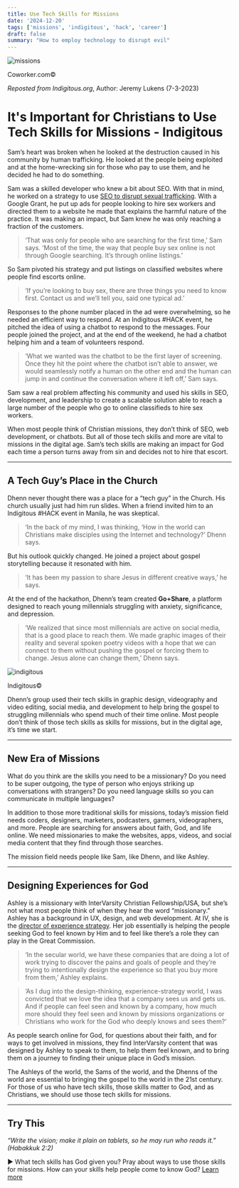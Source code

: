 ```yaml
---
title: Use Tech Skills for Missions
date: '2024-12-20'
tags: ['missions', 'indigitous', 'hack', 'career']
draft: false
summary: "How to employ technology to disrupt evil"
---
```


<div style={{ textAlign: "center" }}>
  <img src="/static/images/travel.png" alt="missions" />
  <p>Coworker.com©</p>
</div>

<em>Reposted from Indigitous.org</em>, Author: Jeremy Lukens (7-3-2023)<br />

# It's Important for Christians to Use Tech Skills for Missions - Indigitous

Sam’s heart was broken when he looked at the destruction caused in his community by human trafficking. He looked at the people being exploited and at the home-wrecking sin for those who pay to use them, and he decided he had to do something.

Sam was a skilled developer who knew a bit about SEO. With that in mind, he worked on a strategy to use [SEO to disrupt sexual trafficking](https://indigitous.org/article/hackathon-creates-chatbot-to-disrupt-human-trafficking/). With a Google Grant, he put up ads for people looking to hire sex workers and directed them to a website he made that explains the harmful nature of the practice. It was making an impact, but Sam knew he was only reaching a fraction of the customers.

> ‘That was only for people who are searching for the first time,’ Sam says. ‘Most of the time, the way that people buy sex online is not through Google searching. It’s through online listings.’ 

So Sam pivoted his strategy and put listings on classified websites where people find escorts online.  

> ‘If you’re looking to buy sex, there are three things you need to know first. Contact us and we’ll tell you, said one typical ad.’

Responses to the phone number placed in the ad were overwhelming, so he needed an efficient way to respond. At an Indigitous #HACK event, he pitched the idea of using a chatbot to respond to the messages. Four people joined the project, and at the end of the weekend, he had a chatbot helping him and a team of volunteers respond.

> ‘What we wanted was the chatbot to be the first layer of screening. Once they hit the point where the chatbot isn’t able to answer, we would seamlessly notify a human on the other end and the human can jump in and continue the conversation where it left off,’ Sam says.

Sam saw a real problem affecting his community and used his skills in SEO, development, and leadership to create a scalable solution able to reach a large number of the people who go to online classifieds to hire sex workers. 

When most people think of Christian missions, they don’t think of SEO, web development, or chatbots. But all of those tech skills and more are vital to missions in the digital age. Sam’s tech skills are making an impact for God each time a person turns away from sin and decides not to hire that escort. 

---

## A Tech Guy’s Place in the Church

Dhenn never thought there was a place for a “tech guy” in the Church. His church usually just had him run slides. When a friend invited him to an Indigitous #HACK event in Manila, he was skeptical.  

> ‘In the back of my mind, I was thinking, ‘How in the world can Christians make disciples using the Internet and technology?’ Dhenn says.

But his outlook quickly changed. He joined a project about gospel storytelling because it resonated with him.  

> ‘It has been my passion to share Jesus in different creative ways,’ he says.  

At the end of the hackathon, Dhenn’s team created **Go+Share**, a platform designed to reach young millennials struggling with anxiety, significance, and depression.  

> ‘We realized that since most millennials are active on social media, that is a good place to reach them. We made graphic images of their reality and several spoken poetry videos with a hope that we can connect to them without pushing the gospel or forcing them to change. Jesus alone can change them,’ Dhenn says.

<div style={{ textAlign: "center" }}>
  <img src="/static/images/indigitous.png" alt="indigitous" />
  <p>Indigitous©</p>
</div>

Dhenn’s group used their tech skills in graphic design, videography and video editing, social media, and development to help bring the gospel to struggling millennials who spend much of their time online. Most people don’t think of those tech skills as skills for missions, but in the digital age, it’s time we start.

---

## New Era of Missions

What do you think are the skills you need to be a missionary? Do you need to be super outgoing, the type of person who enjoys striking up conversations with strangers? Do you need language skills so you can communicate in multiple languages? 

In addition to those more traditional skills for missions, today’s mission field needs coders, designers, marketers, podcasters, gamers, videographers, and more. People are searching for answers about faith, God, and life online. We need missionaries to make the websites, apps, videos, and social media content that they find through those searches. 

The mission field needs people like Sam, like Dhenn, and like Ashley.

---

## Designing Experiences for God

Ashley is a missionary with InterVarsity Christian Fellowship/USA, but she’s not what most people think of when they hear the word “missionary.” Ashley has a background in UX, design, and web development. At IV, she is the [director of experience strategy](https://www.youtube.com/watch?v=VQngh_cp1uo). Her job essentially is helping the people seeking God to feel known by Him and to feel like there’s a role they can play in the Great Commission.  

> ‘In the secular world, we have these companies that are doing a lot of work trying to discover the pains and goals of people and they’re trying to intentionally design the experience so that you buy more from them,’ Ashley explains.  

> ‘As I dug into the design-thinking, experience-strategy world, I was convicted that we love the idea that a company sees us and gets us. And if people can feel seen and known by a company, how much more should they feel seen and known by missions organizations or Christians who work for the God who deeply knows and sees them?’  

As people search online for God, for questions about their faith, and for ways to get involved in missions, they find InterVarsity content that was designed by Ashley to speak to them, to help them feel known, and to bring them on a journey to finding their unique place in God’s mission.  

The Ashleys of the world, the Sams of the world, and the Dhenns of the world are essential to bringing the gospel to the world in the 21st century. For those of us who have tech skills, those skills matter to God, and as Christians, we should use those tech skills for missions. 

---

## Try This

<em>“Write the vision; make it plain on tablets, so he may run who reads it.” (Habakkuk 2:2)</em>

► What tech skills has God given you? Pray about ways to use those skills for missions. How can your skills help people come to know God? [Learn more](https://indigitous.org/)
